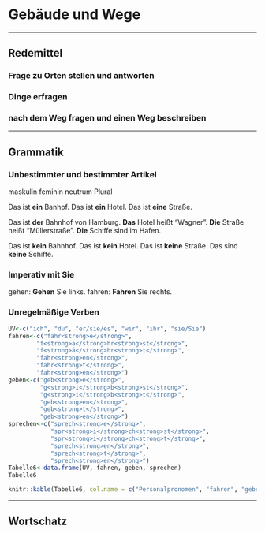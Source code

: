 Gebäude und Wege {#K3A1}
=

---

Redemittel
--

### Frage zu Orten stellen und antworten {-}

### Dinge erfragen {-}

### nach dem Weg fragen und einen Weg beschreiben {-}

---

Grammatik
--

### Unbestimmter und bestimmter Artikel {-}

maskulin
feminin
neutrum
Plural

Das ist **ein** Banhof.
Das ist **ein** Hotel.
Das ist **eine** Straße.

Das ist **der** Bahnhof von Hamburg.
**Das** Hotel heißt "Wagner".
**Die** Straße heißt "Müllerstraße".
**Die** Schiffe sind im Hafen.

Das ist **kein** Bahnhof.
Das ist **kein** Hotel.
Das ist **keine** Straße.
Das sind **keine** Schiffe.

### Imperativ mit Sie {-}

gehen: **Gehen** Sie links.
fahren: **Fahren** Sie rechts.

### Unregelmäßige Verben {-}

```r
UV<-c("ich", "du", "er/sie/es", "wir", "ihr", "sie/Sie")
fahren<-c("fahr<strong>e</strong>",
        "f<strong>ä</strong>hr<strong>st</strong>",
        "f<strong>ä</strong>hr<strong>t</strong>",
        "fahr<strong>en</strong>",
        "fahr<strong>t</strong>",
        "fahr<strong>en</strong>")
geben<-c("geb<strong>e</strong>",
         "g<strong>i</strong>b<strong>st</strong>",
         "g<strong>i</strong>b<strong>t</strong>",
         "geb<strong>en</strong>",
         "geb<strong>t</strong>",
         "geb<strong>en</strong>")
sprechen<-c("sprech<strong>e</strong>",
            "spr<strong>i</strong>ch<strong>st</strong>",
            "spr<strong>i</strong>ch<strong>t</strong>",
            "sprech<strong>en</strong>",
            "sprech<strong>t</strong>",
            "sprech<strong>en</strong>")
Tabelle6<-data.frame(UV, fahren, geben, sprechen)
Tabelle6
```

```r
knitr::kable(Tabelle6, col.name = c("Personalpronomen", "fahren", "geben", "sprechen"))
```

---

Wortschatz
--
